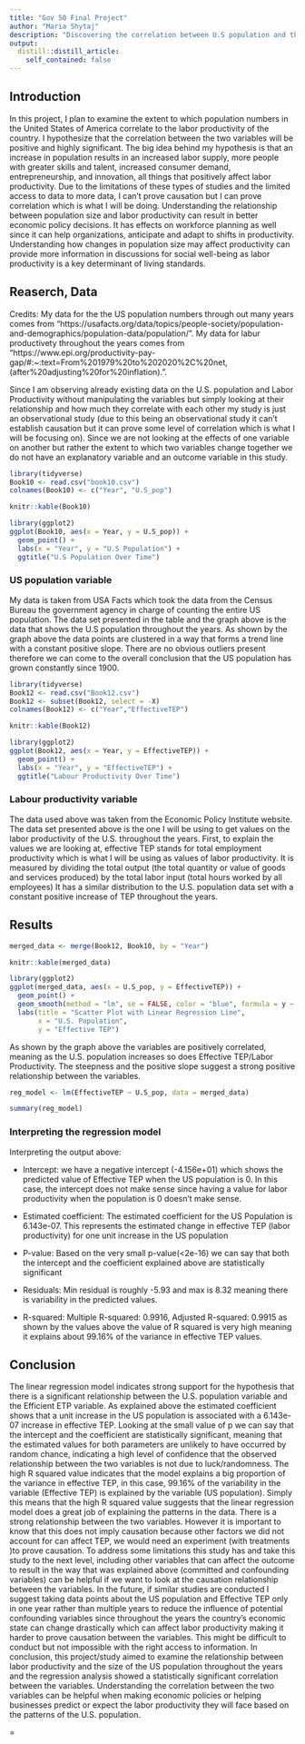 ```yaml
---
title: "Gov 50 Final Project"
author: "Maria Shytaj"
description: "Discovering the correlation between U.S population and the labour productivity of the country"
output:
  distill::distill_article:
    self_contained: false
---
```



## Introduction

  In this project, I plan to examine the extent to which population numbers in the United States of America correlate to the labor productivity of the country. I hypothesize that the correlation between the two variables will be positive and highly significant.
The big idea behind my hypothesis is that an increase in population results in an increased labor supply, more people with greater skills and talent, increased consumer demand, entrepreneurship, and innovation, all things that positively affect labor productivity. Due to the limitations of these types of studies and the limited access to data to more data, I can't prove causation but I can prove correlation which is what I will be doing.
  Understanding the relationship between population size and labor productivity can result in better economic policy decisions. It has effects on workforce planning as well since it can help organizations, anticipate and adapt to shifts in productivity. Understanding how changes in population size may affect productivity can provide more information in discussions for social well-being as labor productivity is a key determinant of living standards.


## Reaserch, Data

Credits: My data for the the US population numbers through out many years comes from "https://usafacts.org/data/topics/people-society/population-and-demographics/population-data/population/".
My data for labur productivety throughout the years comes from "https://www.epi.org/productivity-pay-gap/#:~:text=From%201979%20to%202020%2C%20net,(after%20adjusting%20for%20inflation).".

  Since I am observing already existing data on the U.S. population and Labor Productivity without manipulating the variables but simply looking at their relationship and how much they correlate with each other my study is just an observational study (due to this being an observational study it can't establish causation but it can prove some level of correlation which is what I will be focusing on). Since we are not looking at the effects of one variable on another but rather the extent to which two variables change together we do not have an explanatory variable and an outcome variable in this study.

```r
library(tidyverse)
Book10 <- read.csv("book10.csv")
colnames(Book10) <- c("Year", "U.S_pop")

knitr::kable(Book10)
```


```r
library(ggplot2)
ggplot(Book10, aes(x = Year, y = U.S_pop)) +
  geom_point() +
  labs(x = "Year", y = "U.S Population") +
  ggtitle("U.S Population Over Time")

```
### US population variable
  My data is taken from USA Facts which took the data from the Census Bureau the government agency in charge of counting the entire US population.
  The data set presented in the table and the graph above is the data that shows the U.S population throughout the years.
As shown by the graph above the data points are clustered in a way that forms a trend line with a constant positive slope. There are no obvious outliers present therefore we can come to the overall conclusion that the US population has grown constantly since 1900.


```r
library(tidyverse)
Book12 <- read.csv("Book12.csv")
Book12 <- subset(Book12, select = -X)
colnames(Book12) <- c("Year","EffectiveTEP")

knitr::kable(Book12)
```

```r
library(ggplot2)
ggplot(Book12, aes(x = Year, y = EffectiveTEP)) +
  geom_point() +
  labs(x = "Year", y = "EffectiveTEP") +
  ggtitle("Labour Productivity Over Time")
```
### Labour productivity variable
  The data used above was taken from the Economic Policy Institute website.
The data set presented above is the one I will be using to get values on the labor productivity of the U.S. throughout the years. First, to explain the values we are looking at, effective TEP stands for total employment productivity which is what I will be using as values of labor productivity. It is measured by dividing the total output (the total quantity or value of goods and services produced) by the total labor input (total hours worked by all employees) 
  It has a similar distribution to the U.S. population data set with a constant positive increase of TEP throughout the years.

## Results

```r
merged_data <- merge(Book12, Book10, by = "Year")

knitr::kable(merged_data)
```
```r
library(ggplot2)
ggplot(merged_data, aes(x = U.S_pop, y = EffectiveTEP)) +
  geom_point() + 
  geom_smooth(method = "lm", se = FALSE, color = "blue", formula = y ~ x) + 
  labs(title = "Scatter Plot with Linear Regression Line",
       x = "U.S. Population",
       y = "Effective TEP")

```
  As shown by the graph above the variables are positively correlated, meaning as the U.S. population increases so does Effective TEP/Labor Productivity. 
  The steepness and the positive slope suggest a strong positive relationship between the variables.

```r
reg_model <- lm(EffectiveTEP ~ U.S_pop, data = merged_data)

summary(reg_model)

```
### Interpreting the regression model
Interpreting the output above:

- Intercept: we have a negative intercept (-4.156e+01) which shows the predicted value of Effective TEP when the US population is 0. In this case, the intercept does not make sense since having a value for labor productivity when the population is 0 doesn't make sense.

- Estimated coefficient:
The estimated coefficient for the US Population is 6.143e-07. This represents the estimated change in effective TEP (labor productivity) for one unit increase in the US population

- P-value:
Based on the very small p-value(<2e-16) we can say that both the intercept and the coefficient explained above are statistically significant

- Residuals:
Min residual is roughly -5.93 and max is 8.32 meaning there is variability in the predicted values.

- R-squared:
Multiple R-squared:  0.9916,	Adjusted R-squared:  0.9915 
as shown by the values above the value of R squared is very high meaning it explains about 99.16% of the variance in effective TEP values.

## Conclusion
  The linear regression model indicates strong support for the hypothesis that there is a significant relationship between the U.S. population variable and the Efficient ETP variable. As explained above the estimated coefficient shows that a unit increase in the US population is associated with a 6.143e-07 increase in effective TEP. Looking at the small value of p we can say that the intercept and the coefficient are statistically significant, meaning that the estimated values for both parameters are unlikely to have occurred by random chance, indicating a high level of confidence that the observed relationship between the two variables is not due to luck/randomness. The high R squared value indicates that the model explains a big proportion of the variance in effective TEP, in this case, 99.16% of the variability in the variable (Effective TEP) is explained by the variable (US population). Simply this means that the high R squared value suggests that the linear regression model does a great job of explaining the patterns in the data. There is a strong relationship between the two variables. However it is important to know that this does not imply causation because other factors we did not account for can affect TEP, we would need an experiment (with treatments )to prove causation.
  To address some limitations this study has and take this study to the next level, including other variables that can affect the outcome to result in the way that was explained above (committed and confounding variables) can be helpful if we want to look at the causation relationship between the variables.
  In the future, if similar studies are conducted I suggest taking data points about the US population and Effective TEP only in one year rather than multiple years to reduce the influence of potential confounding variables since throughout the years the country's economic state can change drastically which can affect labor productivity making it harder to prove causation between the variables. This might be difficult to conduct but not impossible with the right access to information.
In conclusion, this project/study aimed to examine the relationship between labor productivity and the size of the US population throughout the years and the regression analysis showed a statistically significant correlation between the variables. Understanding the correlation between the two variables can be helpful when making economic policies or helping businesses predict or expect the labor productivity they will face based on the patterns of the U.S. population.


=

